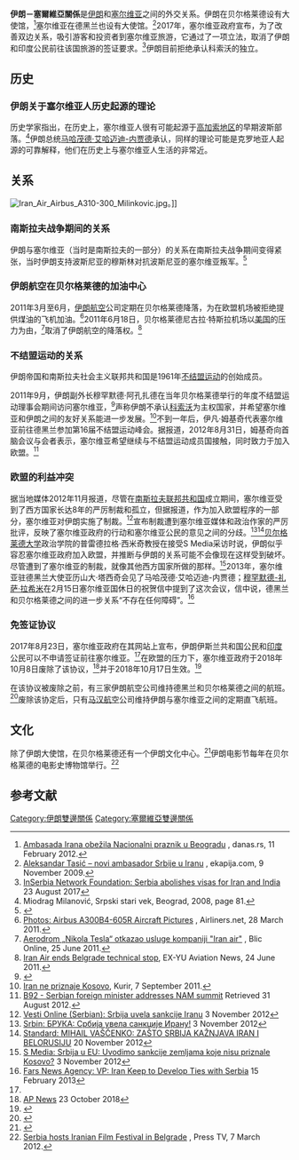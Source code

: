 {{Short description|1=伊朗伊斯兰共和国与塞尔维亚共和国之间的外交关系}}
{{Infobox bilateral relations|伊朗－塞爾維亞|Iran|Serbia}}

'''伊朗－塞爾維亞關係'''是[[伊朗|伊朗]]和[[塞尔维亚|塞尔维亚]]之间的外交关系。伊朗在贝尔格莱德设有大使馆，<ref>[http://www.danas.rs/danasrs/iz_sata_u_sat/ambasada_irana_obezila_nacionalni_praznik_u_beogradu.83.html?news_id=43828 Ambasada Irana obežila Nacionalni praznik u Beogradu] {{Wayback|url=http://www.danas.rs/danasrs/iz_sata_u_sat/ambasada_irana_obezila_nacionalni_praznik_u_beogradu.83.html?news_id=43828 |date=20170824010838 }}, danas.rs, 11 February 2012.</ref>塞尔维亚在德黑兰也设有大使馆。<ref>[http://www.ekapija.com/website/sr/page/271123 Aleksandar Tasić – novi ambasador Srbije u Iranu] {{Wayback|url=http://www.ekapija.com/website/sr/page/271123 |date=20160303232934 }}, ekapija.com, 9 November 2009.</ref>2017年，塞尔维亚政府宣布，为了改善双边关系，吸引游客和投资者到塞尔维亚旅游，它通过了一项立法，取消了伊朗和印度公民前往该国旅游的签证要求。<ref name="#1">[https://inserbia.info/today/2017/08/serbia-abolishes-visas-for-iran-and-india/ InSerbia Network Foundation: Serbia abolishes visas for Iran and India] 23 August 2017</ref>伊朗目前拒绝承认科索沃的独立。

== 历史 ==
=== 伊朗关于塞尔维亚人历史起源的理论 ===
{{main|塞尔维亚人的起源假说}}
历史学家指出，在历史上，塞尔维亚人很有可能起源于[[高加索地区|高加索地区]]的早期波斯部落。<ref>Miodrag Milanović, Srpski stari vek, Beograd, 2008, page 81.</ref>伊朗总统[[马哈茂德·艾哈迈迪-内贾德|马哈茂德·艾哈迈迪-内贾德]]承认，同样的理论可能是克罗地亚人起源的可靠解释，他们在历史上与塞尔维亚人生活的非常近。

== 关系 ==
[[File:Iran_Air_Airbus_A310-300_Milinkovic.jpg|thumb]]。]]
=== 南斯拉夫战争期间的关系 ===
伊朗与塞尔维亚（当时是南斯拉夫的一部分）的关系在南斯拉夫战争期间变得紧张，当时伊朗支持波斯尼亚的穆斯林对抗波斯尼亚的塞尔维亚叛军。<ref name=Fisk>{{cite news|last=Fisk|first=Robert|work=The Independent|date=7 September 2014|title=After the atrocities committed against Muslims in Bosnia, it is no wonder today's jihadis have set out on the path to war in Syria|url=https://www.independent.co.uk/voices/comment/after-the-atrocities-committed-against-muslims-in-bosnia-it-is-no-wonder-today-s-jihadis-have-set-9717384.html|accessdate=2021-02-10|archive-date=2018-07-17|archive-url=https://web.archive.org/web/20180717080303/https://www.independent.co.uk/voices/comment/after-the-atrocities-committed-against-muslims-in-bosnia-it-is-no-wonder-today-s-jihadis-have-set-9717384.html|dead-url=no}}</ref>

=== 伊朗航空在贝尔格莱德的加油中心 ===
2011年3月至6月，[[伊朗航空|伊朗航空]]公司定期在贝尔格莱德降落，为在欧盟机场被拒绝提供煤油的飞机加油。<ref>[http://www.airliners.net/photo/Iran-Air/Airbus-A300B4-605R/1895821/&sid=06c0cca5fe9b7e0c296de089d3634c33 Photos: Airbus A300B4-605R Aircraft Pictures] {{Wayback|url=http://www.airliners.net/photo/Iran-Air/Airbus-A300B4-605R/1895821/%26sid%3D06c0cca5fe9b7e0c296de089d3634c33 |date=20160304055944 }}, Airliners.net, 28 March 2011.</ref>2011年6月18日，贝尔格莱德尼古拉·特斯拉机场以[[美国|美国]]的压力为由，<ref>[http://www.blic.rs/Vesti/Ekonomija/262077/Aerodrom-Nikola-Tesla-otkazao-usluge-kompaniji-Iran-air Aerodrom „Nikola Tesla“ otkazao usluge kompaniji "Iran air"] {{Wayback|url=http://www.blic.rs/Vesti/Ekonomija/262077/Aerodrom-Nikola-Tesla-otkazao-usluge-kompaniji-Iran-air |date=20110903173339 }}, Blic Online, 25 June 2011.</ref>取消了伊朗航空的降落权。<ref>[http://exyuaviation.blogspot.com/2011/06/iran-air-ends-belgrade-technical-stop.html Iran Air ends Belgrade technical stop], EX-YU Aviation News, 24 June 2011.</ref>

=== 不结盟运动的关系 ===
伊朗帝国和南斯拉夫社会主义联邦共和国是1961年[[不结盟运动|不结盟运动]]的创始成员。

2011年9月，伊朗副外长穆罕默德·阿孔扎德在当年贝尔格莱德举行的年度不结盟运动理事会期间访问塞尔维亚，<ref>{{Cite web |url=http://www.rts.rs/page/stories/sr/story/9/Politika/950474/Nesvrstani+ponovo+u+Beogradu.html |title=RTS – Nesvrstani ponovo u Beogradu (Serbian) |accessdate=2021-02-10 |archive-date=2017-11-29 |archive-url=https://web.archive.org/web/20171129003424/http://www.rts.rs/page/stories/sr/story/9/Politika/950474/Nesvrstani%2Bponovo%2Bu%2BBeogradu.html |dead-url=no }}</ref>声称伊朗不承认[[科索沃|科索沃]]为主权国家，并希望塞尔维亚和伊朗之间的友好关系能进一步发展。<ref>[https://archive.today/20120803185630/http://www.kurir-info.rs/vesti/iran-ne-priznaje-kosovo-122122.php Iran ne priznaje Kosovo], Kurir, 7 September 2011.</ref>不到一年后，伊凡·姆基奇代表塞尔维亚前往德黑兰参加第16届不结盟运动峰会。据报道，2012年8月31日，姆基奇向首脑会议与会者表示，塞尔维亚希望继续与不结盟运动成员国接触，同时致力于加入欧盟。<ref>[http://www.b92.net/eng/news/politics-article.php?yyyy=2012&mm=08&dd=31&nav_id=82017 B92 - Serbian foreign minister addresses NAM summit] {{Wayback|url=http://www.b92.net/eng/news/politics-article.php?yyyy=2012&mm=08&dd=31&nav_id=82017 |date=20120901093631 }} Retrieved 31 August 2012.</ref>

=== 欧盟的利益冲突 ===
据当地媒体2012年11月报道，尽管在[[南斯拉夫联邦共和国|南斯拉夫联邦共和国]]成立期间，塞尔维亚受到了西方国家长达8年的严厉制裁和孤立，但据报道，作为加入欧盟程序的一部分，塞尔维亚对伊朗实施了制裁。<ref>[http://www.vesti-online.com/Vesti/Srbija/266781/Srbija-uvela-sankcije-Iranu Vesti Online (Serbian): Srbija uvela sankcije Iranu] {{Wayback|url=http://www.vesti-online.com/Vesti/Srbija/266781/Srbija-uvela-sankcije-Iranu |date=20140714181208 }} 3 November 2012</ref>宣布制裁遭到塞尔维亚媒体和政治作家的严厉批评，反映了塞尔维亚政府的行动和塞尔维亚公民的意见之间的分歧。<ref>[http://srbin.info/2012/11/bruka-srbija-uvela-sankcije-iranu/ Srbin: БРУКА: Србија увела санкције Ирану!] {{Wayback|url=http://srbin.info/2012/11/bruka-srbija-uvela-sankcije-iranu/ |date=20130105154820 }} 3 November 2012</ref><ref>[http://www.standard.rs/mihail-vascenko-zasto-srbija-kaznjava-iran-i-belorusiju.html Standard: MIHAIL VAŠČENKO: ZAŠTO SRBIJA KAŽNJAVA IRAN I BELORUSIJU] {{Wayback|url=http://www.standard.rs/mihail-vascenko-zasto-srbija-kaznjava-iran-i-belorusiju.html |date=20130109130612 }} 20 November 2012</ref>[[贝尔格莱德大学|贝尔格莱德大学]]政治学院的普雷德拉格·西米奇教授在接受S Media采访时说，伊朗似乎容忍塞尔维亚政府加入欧盟，并推断与伊朗的关系可能不会像现在这样受到破坏。 尽管遭到了塞尔维亚的制裁，就像其他西方国家所做的那样。<ref>[http://www.smedia.rs/m/spress/vest/1436/Kosovo-EU-Ognjen-Pribicevic-Predrag-Simic-Sankcije-Belorusiji-Srbija-u-EU-Uvodimo-sankcije-zemljama-koje-nisu-priznale-Kosovo.html S Media: Srbija u EU: Uvodimo sankcije zemljama koje nisu priznale Kosovo?] {{Wayback|url=http://www.smedia.rs/m/spress/vest/1436/Kosovo-EU-Ognjen-Pribicevic-Predrag-Simic-Sankcije-Belorusiji-Srbija-u-EU-Uvodimo-sankcije-zemljama-koje-nisu-priznale-Kosovo.html |date=20121011235239 }} 3 November 2012</ref>2013年，塞尔维亚驻德黑兰大使亚历山大·塔西奇会见了马哈茂德·艾哈迈迪-内贾德；[[穆罕默德-礼萨·拉希米|穆罕默德-礼萨·拉希米]]在2月15日塞尔维亚国休日的祝贺信中提到了这次会议，信中说，德黑兰和贝尔格莱德之间的进一步关系“不存在任何障碍”。<ref>[http://english.farsnews.com/newstext.php?nn=9107144680 Fars News Agency: VP: Iran Keep to Develop Ties with Serbia] {{Webarchive|url=https://archive.is/20130410193015/http://english.farsnews.com/newstext.php?nn=9107144680 |date=2013-04-10 }} 15 February 2013</ref>

=== 免签证协议 ===
2017年8月23日，塞尔维亚政府在其网站上宣布，伊朗伊斯兰共和国公民和[[印度|印度]]公民可以不申请签证前往塞尔维亚。<ref name="#1"/>在欧盟的压力下，塞尔维亚政府于2018年10月8日废除了该协议，<ref>[https://apnews.com/029d8b67134642faacd01bba0bfaaaf4 AP News] {{Wayback|url=https://apnews.com/029d8b67134642faacd01bba0bfaaaf4 |date=20210210082831 }} 23 October 2018</ref>并于2018年10月17日生效。<ref>{{Cite web |url=http://tehran.mfa.gov.rs/newstext.php?subaction=showfull&id=1539273360&ucat=19&template=Frontpage3&#disqus_thread |title=Statement by the Embassy of The Republic of Serbia Tehran |accessdate=2021-02-10 |archive-date=2019-04-03 |archive-url=https://web.archive.org/web/20190403134253/http://tehran.mfa.gov.rs/newstext.php?subaction=showfull&id=1539273360&ucat=19&template=Frontpage3&#disqus_thread |dead-url=no }}</ref>

在该协议被废除之前，有三家伊朗航空公司维持德黑兰和贝尔格莱德之间的航班。<ref>{{cite web |last1=Fabinger |first1=Jakov |title=Mahan Air Reconnects Serbia To Iran |url=https://simpleflying.com/mahan-air-serbia-iran/ |website=Simple Flying |access-date=14 August 2019 |archive-date=2021-02-10 |archive-url=https://web.archive.org/web/20210210081832/https://simpleflying.com/mahan-air-serbia-iran/ |dead-url=no }}</ref>废除该协定后，只有[[马汉航空|马汉航空]]公司维持伊朗与塞尔维亚之间的定期直飞航班。
== 文化 ==
除了伊朗大使馆，在贝尔格莱德还有一个伊朗文化中心。<ref>{{Cite web |url=http://www.iran.rs/Naslovna.aspx |title=Kulturni centar I.R. Irana u Beogradu – Zvanicni Portal (Serbian) |access-date=2 April 2012 |archive-url=https://web.archive.org/web/20120526142538/http://www.iran.rs/Naslovna.aspx |archive-date=2012-05-26 |dead-url=yes }}</ref>伊朗电影节每年在贝尔格莱德的电影史博物馆举行。<ref>[http://www.presstv.ir/detail/230479.html Serbia hosts Iranian Film Festival in Belgrade] {{Wayback|url=http://www.presstv.ir/detail/230479.html |date=20120321082608 }}, Press TV, 7 March 2012.</ref>

== 参考文献 ==
{{reflist}}
{{伊朗外交}}
{{塞尔维亚外交}}
[[Category:伊朗雙邊關係|Category:伊朗雙邊關係]] 
[[Category:塞爾維亞雙邊關係|Category:塞爾維亞雙邊關係]]